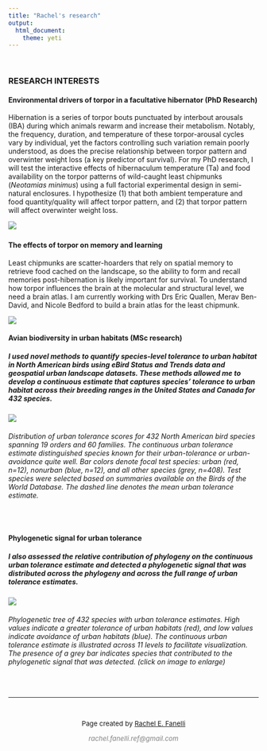 ```yaml
---
title: "Rachel's research"
output: 
  html_document:
    theme: yeti
---
```

<style>
  .title{
    display: none;
  }
</style>

<p>&nbsp;</p>
### **RESEARCH INTERESTS**

#### **Environmental drivers of torpor in a facultative hibernator** (PhD Research)
Hibernation is a series of torpor bouts punctuated by interbout arousals (IBA) during which animals rewarm and increase their metabolism. Notably, the frequency, duration, and temperature of these torpor-arousal cycles vary by individual, yet the factors controlling such variation remain poorly understood, as does the precise relationship between torpor pattern and overwinter weight loss (a key predictor of survival). For my PhD research, I will test the interactive effects of hibernaculum temperature (Ta) and food availability on the torpor patterns of wild-caught least chipmunks (*Neotamias minimus*) using a full factorial experimental design in semi-natural enclosures. I hypothesize (1) that both ambient temperature and food quantity/quality will affect torpor pattern, and (2) that torpor pattern will affect overwinter weight loss. 

![](images/factorial_design.png)
&nbsp;

#### **The effects of torpor on memory and learning** 
Least chipmunks are scatter-hoarders that rely on spatial memory to retrieve food cached on the landscape, so the ability to form and recall memories post-hibernation is likely important for survival. To understand how torpor influences the brain at the molecular and structural level, we need a brain atlas. I am currently working with Drs Eric Quallen, Merav Ben-David, and Nicole Bedford to build a brain atlas for the least chipmunk. 

![](images/atlas_landscape.JPG)

#### **Avian biodiversity in urban habitats** (MSc research)
##### I used novel methods to quantify species-level tolerance to urban habitat in North American birds using eBird Status and Trends data and geospatial urban landscape datasets. These methods allowed me to develop a continuous estimate that captures species' tolerance to urban habitat across their breeding ranges in the United States and Canada for 432 species. 

![](images/Histogram_and_test_spp.PNG)

###### Distribution of urban tolerance scores for 432 North American bird species spanning 19 orders and 60 families. The continuous urban tolerance estimate distinguished species known for their urban-tolerance or urban-avoidance quite well. Bar colors denote focal test species: urban (red, n=12), nonurban (blue, n=12), and all other species (grey, n=408). Test species were selected based on summaries available on the Birds of the World Database. The dashed line denotes the mean urban tolerance estimate.  

&nbsp;

#### **Phylogenetic signal for urban tolerance**
##### I also assessed the relative contribution of phylogeny on the continuous urban tolerance estimate and detected a phylogenetic signal that was distributed across the phylogeny and across the full range of urban tolerance estimates.

[ ![](images/phylogeny_urban_responses_REFanelli.jpeg) ](images/phylogeny_urban_responses_REFanelli.jpeg)

###### Phylogenetic tree of 432 species with urban tolerance estimates. High values indicate a greater tolerance of urban habitats (red), and low values indicate avoidance of urban habitats (blue). The continuous urban tolerance estimate is illustrated across 11 levels to facilitate visualization. The presence of a grey bar indicates species that contributed to the phylogenetic signal that was detected. (click on image to enlarge)

&nbsp;

***

<!--Add footer to webpage-->
&nbsp;
<p style="text-align: center; font-size:10pt;">Page created by <a href="https://github.com/refanelli/">Rachel E. Fanelli</a></p>
<p style="text-align: center; font-size:10pt;"><span style="color: #808080;"><em>rachel.fanelli.ref@gmail.com</em></span></p>
</p>

<!-- Add icon library -->
<link rel="stylesheet" href="https://cdnjs.cloudflare.com/ajax/libs/font-awesome/4.7.0/css/font-awesome.min.css">

<!-- Add academicons library -->
<link rel="stylesheet"  href="https://cdn.jsdelivr.net/gh/jpswalsh/academicons@1/css/academicons.min.css">

<!-- Add font awesome icons -->

<p style="text-align: center;">
    <a href="https://github.com/refanelli/" class="fa fa-github"></a>
    <a href="https://www.researchgate.net/profile/Rachel-Fanelli/" i class="ai ai-researchgate ai-1x"></a>
    <a href="https://scholar.google.com/citations?hl=en&user=OD83RKEAAAAJ" i class="ai ai-google-scholar ai-1x"></a>
    <a href="https://osf.io/cz2uw/" i class="ai ai-osf ai-1x"></a>
    <a href="https://orcid.org/0000-0002-6698-7843" i class="ai ai-orcid ai-1x"></a>
</p>

&nbsp;